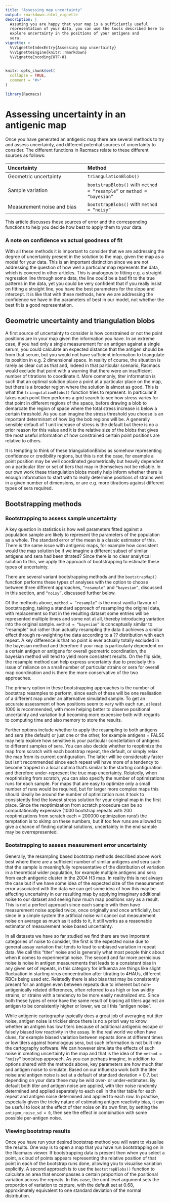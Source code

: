 ```yaml
---
title: "Assessing map uncertainty"
output: rmarkdown::html_vignette
description: |
  Assuming you are happy that your map is a sufficiently useful 
  representation of your data, you can use the tools described here to 
  explore uncertainty in the positions of your antigens and 
  sera.
vignette: >
  %\VignetteIndexEntry{Assessing map uncertainty}
  %\VignetteEngine{knitr::rmarkdown}
  %\VignetteEncoding{UTF-8}
---
```


```r
knitr::opts_chunk$set(
  collapse = TRUE,
  comment = "#>"
)
```

```r
library(Racmacs)
```

# Assessing uncertainty in an antigenic map

Once you have generated an antigenic map there are several methods to try and assess uncertainty, and different potential sources of uncertainty to consider. The different functions in Racmacs relate to these different sources as follows:

Uncertainty | Method 
:-- | :-- 
Geometric uncertainty | `triangulationBlobs()` 
Sample variation | `bootstrapBlobs()` with `method = “resample”` or `method = “bayesian”` 
Measurement noise and bias | `bootstrapBlobs()` with `method = “noisy”`

This article discusses these sources of error and the corresponding functions to help you decide how best to apply them to your data.

### A note on confidence vs actual goodness of fit
With all these methods it is important to consider that we are addressing the degree of uncertainty present in the solution to the map, given the map as a model for your data. This is an important distinction since we are not addressing the question of how well a particular map represents the data, which is covered in other articles. This is analogous to fitting e.g. a straight regression line through some data, the line could be a bad fit to the true patterns in the data, yet you could be very confident that if you really insist on fitting a straight line, you have the best parameters for the slope and intercept. It is like that with these methods, here we are addressing the confidence we have in the parameters of best in our model, not whether the best fit is a good representation.

## Geometric uncertainty and triangulation blobs
A first source of uncertainty to consider is how constrained or not the point positions are in your map given the information you have. In an extreme case, if you had only a single measurement for an antigen against a single serum, you could calculate an expected distance that the antigen should be from that serum, but you would not have sufficient information to triangulate its position in e.g. 2 dimensional space. In reality of course, the situation is rarely as clear cut as that and, indeed in that particular scenario, Racmacs would exclude that point with a warning that there were an insufficient number of titrations to coordinate it. More commonly, titer information is such that an optimal solution place a point at a particular place on the map, but there is a broader region where the solution is almost as good. This is what the `triangulationBlobs()` function tries to represent. In particular it takes each point then performs a grid search to see how stress varies for that point in different regions of the space, before drawing a blob to demarcate the region of space where the total stress increase is below a certain threshold. As you can imagine the stress threshold you choose is an important determinant of how big the bob regions will be. A generally sensible default of 1 unit increase of stress is the default but there is no a prior reason for this value and it is the relative size of the blobs that gives the most useful information of how constrained certain point positions are relative to others.

It is tempting to think of these triangulationBlobs as somehow representing confidence or credibility regions, but this is not the case, for example a point position may be well coordinated geometrically but heavily dependent on a particular titer or set of tiers that may in themselves not be reliable. In our own work these triangulation blobs mostly help inform whether there is enough information to start with to really determine positions of strains well in a given number of dimensions, or are e.g. more titrations against different types of sera required.

## Bootstrapping methods
### Bootstrapping to assess sample uncertainty
A key question in statistics is how well parameters fitted against a population sample are likely to represent the parameters of the population as a whole. The standard error of the mean is a classic estimator of this. There is the same issue with antigenic maps, for example how consistent would the map solution be if we imagine a different subset of similar antigens and sera had been titrated? Since there is no clear analytical solution to this, we apply the approach of bootstrapping to estimate these types of uncertainty.

There are several variant bootstrapping methods and the `bootstrapMap()` function performs these types of analyses with the option to choose between three different approaches, `“resample”` and `“bayesian”`, discussed in this section, and `“noisy”`, discussed further below.

Of the methods above, `method = “resample”` is the most vanilla flavour of bootstrapping, taking a standard approach of resampling the original data, with replacement so that in the resulting dataset some entries will be represented multiple times and some not at all, thereby introducing variation into the original sample. `method = “bayesian”` is conceptually similar to “resample” but rather than actually resampling the data it achieves a similar effect through re-weighting the data according to a ?? distribution with each repeat.  A key difference is that no point is ever actually totally excluded in the bayesian method and therefore if your map is particularly dependent on a certain antigen or antigens for overall geometric coordination, the bayesian method will tend to yield more consistent results.  On the flip side, the resample method can help express uncertainty due to precisely this issue of reliance on a small number of particular strains or sera for overall map coordination and is there the more conservative of the two approaches.

The primary option in these bootstrapping approaches is the number of bootstrap resamples to perform, since each of these will be one realisation of a different map under an alternative simulated sample. To get an accurate assessment of how positions seem to vary with each run, at least 1000 is recommended, with more helping better to observe positional uncertainty and variation but becoming more expensive both with regards to computing time and also memory to store the results.

Further options include whether to apply the resampling to both antigens and sera (the default) or just one or the other, for example antigens = FALSE may help explore how sensitive is your particular constellation of antigens to different samples of sera. You can also decide whether to reoptimize the map from scratch with each bootstrap repeat, the default, or simply relax the map from its current configuration. The latter will be considerably faster but isn’t recommended since each repeat will have more of a tendency to become trapped in a local optima that’s similar to the starting configuration and therefore under-represent the true map uncertainty. Relatedly, when reoptimizing from scratch, you can also specify the number of optimizations runs for each sample. For maps that are easy to optimize only a small number of runs would be required, but for larger more complex maps this should ideally be around the number of optimization runs it took to consistently find the lowest stress solution for your original map in the first place. Since the reoptimization from scratch procedure can be so computationally expensive (1000 bootstrap repeats with 200 reoptimizations from scratch each = 200000 optimization runs!) the temptation is to skimp on these numbers, but if too few runs are allowed to give a chance of finding optimal solutions, uncertainty in the end sample may be overrepresented.

### Bootstrapping to assess measurement error uncertainty
Generally, the resampling based bootstrap methods described above work best where there are a sufficient number of similar antigens and sera such that the sample is meaningfully representative of the distribution of variation in a theoretical wider population, for example multiple antigens and sera from each antigenic cluster in the 2004 H3 map.  In reality this is not always the case but if we have some idea of the expected size of the measurement error associated with the data we can get some idea of how this may be affecting uncertainty in our resulting map by applying imaginary additional noise to our dataset and seeing how much map positions vary as a result. This is not a perfect approach since each sample with then have measurement noise applied twice, once originally and once artificially, but since in a simple system the artificial noise will cancel out measurement noise on average as much as it adds to it, it still works as a reasonable estimator of measurement noise based uncertainty.

In all datasets we have so far studied we find there are two important categories of noise to consider, the first is the expected noise due to general assay variation that tends to lead to unbiased variation in repeat data.  We call this “titer” noise and is generally what most people think about when it comes to experimental noise.  The second and far more pernicious noise is noise in antigen measurements that leads to a consistent bias in any given set of repeats, in this category for influenza are things like slight fluctuation in starting virus concentration after titrating to 4HAUs, different RBCs being used etc. Relatedly there is also bias that may be consistently present for an antigen even between repeats due to inherent but non-antigenically related differences, often referred to as high or low avidity strains, or strains with a tendency to be more easily neutralized etc. Since both these types of error have the same result of biasing all titers against an antigen to be consistently higher or lower, we call this “antigen noise”.

While antigenic cartography typically does a great job of averaging out titer noise, antigen noise is trickier since there is no a priori way to know whether an antigen has low titers because of additional antigenic escape or falsely biased low reactivity in the assay. In the real world we often have clues, for example biased variation between repeats done at different times or low titers against homologous sera, but such information is not built into the cartography software. We can however simulate the effects of such noise in creating uncertainty in the map and that is the idea of the `method = “noisy”` bootstrap approach. As you can perhaps imagine, in addition to options shared with the methods above, key parameters are how much titer and antigen noise to simulate. Based on our influenza work both the titer noise and antigen noise is set at a default of standard deviation = 0.7, but depending on your data these may be wild over- or under-estimates. By default both titer and antigen noise are applied, with titer noise randomly determined and applied separately to each cell in the titer table for each repeat and antigen noise determined and applied to each row.  In practise, especially given the tricky nature of estimating antigen reactivity bias, it can be useful to look at the effect of titer noise on it’s own first, by setting the `antigen_noise_sd = 0`, then see the effect in combination with some possible per-antigen noise.

### Viewing bootstrap results
Once you have run your desired bootstrap method you will want to visualise the results.  One way is to open a map that you have run bootstrapping on in the Racmacs viewer.  If bootstrapping data is present then when you select a point, a cloud of points appears representing the relative position of that point in each of the bootstrap runs done, allowing you to visualise variation explicitly.  A second approach is to use the `bootstrapBlobs()` function to calculate an area that encompasses a certain proportion of the positional variation across the repeats. In this case, the conf.level argument sets the proportion of variation to capture, with the default set at 0.68, approximately equivalent to one standard deviation of the normal distribution.
